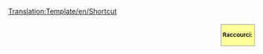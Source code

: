 <noinclude>[[Translation:Template/en/Shortcut]]</noinclude><noinclude></noinclude><div style="border: 1px solid #999; background: #ffff99; margin: .3em .3em .3em 1em; padding: 3px; float: right; font-size:smaller; font-weight:bold">
Raccourci:<br />{{{1|}}}
</div>